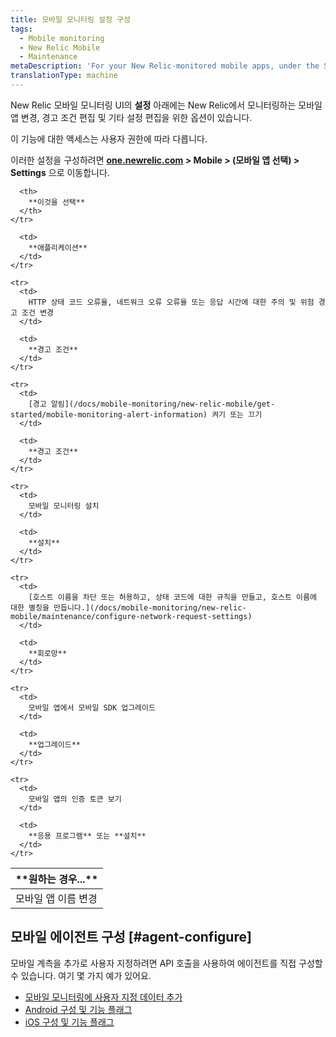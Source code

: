 ```yaml
---
title: 모바일 모니터링 설정 구성
tags:
  - Mobile monitoring
  - New Relic Mobile
  - Maintenance
metaDescription: 'For your New Relic-monitored mobile apps, under the Settings tab there are options for editing various settings.'
translationType: machine
---
```


New Relic 모바일 모니터링 UI의 **설정** 아래에는 New Relic에서 모니터링하는 모바일 앱 변경, 경고 조건 편집 및 기타 설정 편집을 위한 옵션이 있습니다.

<Callout variant="important">
  이 기능에 대한 액세스는 사용자 권한에 따라 다릅니다.
</Callout>

이러한 설정을 구성하려면 **[one.newrelic.com](https://one.newrelic.com/all-capabilities) > Mobile > (모바일 앱 선택) > Settings** 으로 이동합니다.

<table>
  <thead>
    <tr>
      <th width={350}>
        **원하는 경우...**
      </th>

      <th>
        **이것을 선택**
      </th>
    </tr>
  </thead>

  <tbody>
    <tr>
      <td>
        모바일 앱 이름 변경
      </td>

      <td>
        **애플리케이션**
      </td>
    </tr>

    <tr>
      <td>
        HTTP 상태 코드 오류율, 네트워크 오류 오류율 또는 응답 시간에 대한 주의 및 위험 경고 조건 변경
      </td>

      <td>
        **경고 조건**
      </td>
    </tr>

    <tr>
      <td>
        [경고 알림](/docs/mobile-monitoring/new-relic-mobile/get-started/mobile-monitoring-alert-information) 켜기 또는 끄기
      </td>

      <td>
        **경고 조건**
      </td>
    </tr>

    <tr>
      <td>
        모바일 모니터링 설치
      </td>

      <td>
        **설치**
      </td>
    </tr>

    <tr>
      <td>
        [호스트 이름을 차단 또는 허용하고, 상태 코드에 대한 규칙을 만들고, 호스트 이름에 대한 별칭을 만듭니다.](/docs/mobile-monitoring/new-relic-mobile/maintenance/configure-network-request-settings)
      </td>

      <td>
        **회로망**
      </td>
    </tr>

    <tr>
      <td>
        모바일 앱에서 모바일 SDK 업그레이드
      </td>

      <td>
        **업그레이드**
      </td>
    </tr>

    <tr>
      <td>
        모바일 앱의 인증 토큰 보기
      </td>

      <td>
        **응용 프로그램** 또는 **설치**
      </td>
    </tr>
  </tbody>
</table>

## 모바일 에이전트 구성 [#agent-configure]

모바일 계측을 추가로 사용자 지정하려면 API 호출을 사용하여 에이전트를 직접 구성할 수 있습니다. 여기 몇 가지 예가 있어요.

* [모바일 모니터링에 사용자 지정 데이터 추가](/docs/mobile-monitoring/new-relic-mobile/maintenance/add-custom-data-new-relic-mobile)
* [Android 구성 및 기능 플래그](/docs/mobile-monitoring/new-relic-mobile-android/install-configure/android-agent-configuration-feature-flags)
* [iOS 구성 및 기능 플래그](/docs/mobile-monitoring/new-relic-mobile-ios/api-guides/ios-agent-configuration-feature-flags)
